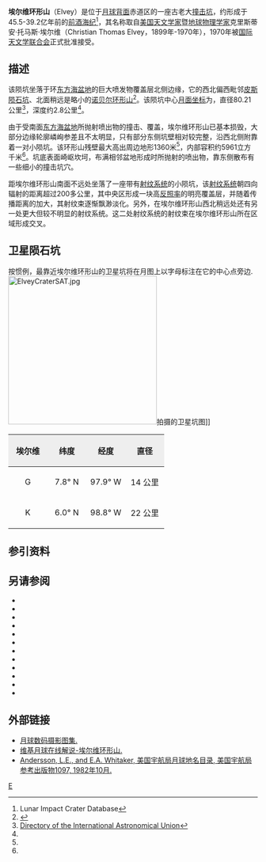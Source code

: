 {{lunar crater data|
 image=Elvey crater WAC.jpg|
 caption=[[月球勘测轨道飞行器|月球勘测轨道飞行器]]拍摄的图像|
 latitude=9.01|
 N_or_S=N|
 longitude=100.64|
 E_or_W=W|
 diameter=80.21公里|
 depth=2.8公里|
 colong=101|
 eponym=克里斯蒂安·托·埃尔维}}
'''埃尔维环形山'''（Elvey）是位于[[月球背面|月球背面]]赤道区的一座古老大[[撞击坑|撞击坑]]，约形成于45.5-39.2亿年前的[[前酒海纪|前酒海纪]]<ref name=LICD>Lunar Impact Crater Database</ref>，其名称取自[[美国|美国]][[天文学家|天文学家]]暨[[地球物理学|地球物理学家]]克里斯蒂安·托马斯·埃尔维（Christian Thomas Elvey，1899年-1970年），1970年被[[国际天文学联合会|国际天文学联合会]]正式批准接受。

==描述==  
该陨坑坐落于环[[东方海|东方海盆地]]的巨大喷发物覆盖层北侧边缘，它的西北偏西毗邻[[皮斯陨石坑|皮斯陨石坑]]、北面稍远是略小的[[诺贝尔环形山|诺贝尔环形山]]<ref>{{Cite web |url=http://planetarynames.wr.usgs.gov/images/Lunar/lac_72_wac.pdf |title=Crater Elvey on the map LAC-72. |accessdate=2017-03-29 |archive-date=2016-12-27 |archive-url=https://web.archive.org/web/20161227045031/https://planetarynames.wr.usgs.gov/images/Lunar/lac_72_wac.pdf |dead-url=no }}</ref>。该陨坑中心[[月面坐标|月面坐标]]为{{Coord|9.01|N|100.64|W|globe:Moon|nogoogle=1|noosm=1}}，直径80.21公里<ref name="IAU">[http://planetarynames.wr.usgs.gov/Feature/1777 Directory of the International Astronomical Union]</ref>，深度约2.8公里<ref name="LICD"/>。

由于受南面[[东方海|东方海盆地]]所抛射喷出物的撞击、覆盖，埃尔维环形山已基本损毁，大部分边缘轮廓嶙峋参差且不太明显，只有部分东侧坑壁相对较完整，沿西北侧附靠着一对小陨坑。该环形山残壁最大高出周边地形1360米<ref name="LICD"/>，内部容积约5961立方千米<ref name="LICD"/>。坑底表面崎岖坎坷，布满相邻盆地形成时所抛射的喷出物，靠东侧散布有一些细小的撞击坑穴。

距埃尔维环形山南面不远处坐落了一座带有[[射纹系统|射纹系统]]的小陨坑，该[[射纹系统|射纹系统]]朝四向辐射的距离超过200多公里，其中央区形成一块高[[反照率|反照率]]的明亮覆盖层，并随着传播距离的加大，其射纹束逐惭飘渺淡化。另外，在埃尔维环形山西北稍远处还有另一处更大但较不明显的射纹系统。这二处射纹系统的射纹束在埃尔维环形山所在区域形成交叉。

==卫星陨石坑==
按惯例，最靠近埃尔维环形山的卫星坑将在月图上以字母标注在它的中心点旁边.
[[Image:ElveyCraterSAT.jpg|300px]]拍摄的卫星坑图]]

{| class="wikitable"
!width="25%" style="background:#eeeeee;" |埃尔维 
!width="25%" style="background:#eeeeee;" |纬度
!width="25%" style="background:#eeeeee;" |经度
!width="25%" style="background:#eeeeee;" |直径
|-
|align="center"|G
|align="center"|7.8° N
|align="center"|97.9° W
|align="center"|14 公里
|-
|align="center"|K
|align="center"|6.0° N
|align="center"|98.8° W
|align="center"|22 公里
|}{{clear}}
==参引资料==
{{Reflist}}

==另请参阅==
{{refbegin}}
* {{cite book
  | last1 = Andersson
  | first1 = L. E.
  | last2 = Whitaker
  | first2 = E. A.
  | authorlink2 = Ewen Whitaker
  | date = 1982
  | title = [[NASA|NASA]] Catalogue of Lunar Nomenclature
  | publisher = NASA RP-1097
  | ref = harv
  }}
* {{cite web
  | last = Blue
  | first = Jennifer
  | date = July 25, 2007
  | title = Gazetteer of Planetary Nomenclature
  | publisher = [[United_States_Geological_Survey|USGS]]
  | url = http://planetarynames.wr.usgs.gov/
  | accessdate = 2007-08-05
  | ref = harv
  | archive-date = 2012-04-08
  | archive-url = https://www.webcitation.org/66mXDr4G9?url=http://planetarynames.wr.usgs.gov/
  | dead-url = no
  }}
* {{cite book
  | last1 = Bussey
  | first1 = B.
  | authorlink1 = Ben Bussey
  | last2 = Spudis
  | first2 = P.
  | authorlink2 = Paul Spudis
  | date = 2004
  | title = The Clementine Atlas of the Moon
  | publisher = Cambridge University Press
  | location = New York
  | isbn = 978-0-521-81528-4
  | ref = harv
  }}
* {{cite book
  | last1 = Cocks
  | first1 = Elijah E.
  | last2 = Cocks
  | first2 = Josiah C.
  | date = 1995
  | title = Who's Who on the Moon: A Biographical Dictionary of Lunar Nomenclature
  | url = https://archive.org/details/isbn_9780936389271
  | publisher = Tudor Publishers
  | isbn = 978-0-936389-27-1
  | ref = harv
  }}
* {{cite web
  | last = McDowell
  | first = Jonathan
  | date = July 15, 2007
  | url = http://host.planet4589.org/astro/lunar/
  | title = Lunar Nomenclature
  | publisher = Jonathan's Space Report
  | accessdate = 2007-10-24
  | ref = harv
  | archive-date = 2012-05-26
  | archive-url = https://www.webcitation.org/67wcYNfK3?url=http://host.planet4589.org/astro/lunar/
  | dead-url = no
  }}
* {{cite journal| last1 = Menzel| first1 = D. H.| last2 = Minnaert| first2 = M.| last3 = Levin| first3 = B.| last4 = Dollfus| first4 = A.| last5 = Bell| first5 = B.| title = Report on Lunar Nomenclature by the Working Group of Commission 17 of the IAU| doi = 10.1007/BF00171763| journal = Space Science Reviews| volume = 12| issue = 2| pages = 136–186| date = 1971| bibcode = 1971SSRv...12..136M| ref = harv}}
* {{cite book
  | first = Patrick
  | last = Moore
  | authorlink = Patrick Moore
  | date = 2001
  | title = On the Moon
  | url = https://archive.org/details/patrickmooreonmo00patr
  | publisher = Sterling Publishing Co.
  | isbn = 978-0-304-35469-6
  | ref = harv
  }}
* {{cite book
  | first = Fred W.
  | last = Price
  | date = 1988
  | title = The Moon Observer's Handbook
  | publisher = Cambridge University Press
  | isbn = 978-0-521-33500-3
  | ref = harv
  }}
* {{cite book
  | last = Rükl
  | first = Antonín
  | authorlink = Antonín Rükl
  | date = 1990
  | title = Atlas of the Moon
  | publisher = Kalmbach Books
  | isbn = 978-0-913135-17-4
  | ref = harv
  }}
* {{cite book
  | last = Webb
  | first = Rev. T. W.
  | authorlink = Thomas William Webb
  | date = 1962
  | title = Celestial Objects for Common Telescopes
  | url = https://archive.org/details/celestialobjects00webb
  | edition = 6th revised
  | publisher = Dover
  | isbn = 978-0-486-20917-3
  | ref = harv
  }}
* {{cite book
  | first = Ewen A.
  | last = Whitaker
  | authorlink = Ewen Whitaker
  | date = 1999
  | title = Mapping and Naming the Moon
  | publisher = Cambridge University Press
  | isbn = 978-0-521-62248-6
  | ref = harv
  }}
* {{cite book
  | first = Peter T.
  | last = Wlasuk
  | date = 2000
  | title = Observing the Moon
  | publisher = Springer
  | isbn = 978-1-85233-193-1
  | ref = harv
 }}
{{refend}}

==外部链接==
*[http://www.lpi.usra.edu/resources/lunar_orbiter/bin/srch_nam.shtml?Elvey%7C0 月球数码摄影图集.] {{Wayback|url=http://www.lpi.usra.edu/resources/lunar_orbiter/bin/srch_nam.shtml?Elvey%7C0 |date=20201127015452 }}
*[http://the-moon.wikispaces.com/Elvey 维基月球在线解说-埃尔维环形山.] {{Wayback|url=http://the-moon.wikispaces.com/Elvey |date=20180530152833 }}
*[http://planet4589.org/astro/lunar/RP-1097.pdf Andersson, L.E., and E.A. Whitaker, 美国宇航局月球地名目录, 美国宇航局参考出版物1097, 1982年10月.]{{Wayback|url=http://planet4589.org/astro/lunar/RP-1097.pdf |date=20141006125838 }}

[[Category:月球环形山|E]]
{{月球環形山 (C-F)}}